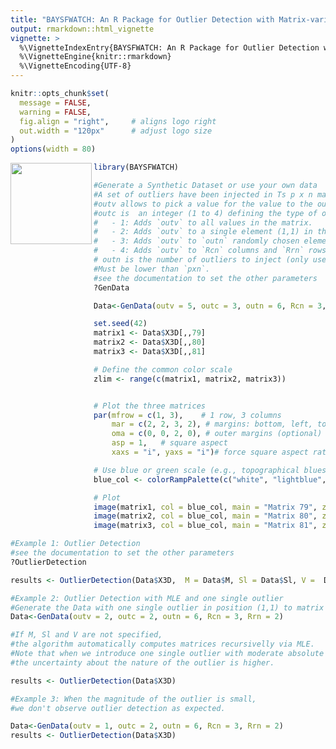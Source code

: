 ```yaml
---
title: "BAYSFWATCH: An R Package for Outlier Detection with Matrix-variate Data"
output: rmarkdown::html_vignette
vignette: >
  %\VignetteIndexEntry{BAYSFWATCH: An R Package for Outlier Detection with Matrix-variate Data}
  %\VignetteEngine{knitr::rmarkdown}
  %\VignetteEncoding{UTF-8}
---
```


```r
knitr::opts_chunk$set(
  message = FALSE,
  warning = FALSE,
  fig.align = "right",     # aligns logo right
  out.width = "120px"      # adjust logo size
)
options(width = 80)
```

<img src="logo.png" width="130" align="left" />

```r
library(BAYSFWATCH)

#Generate a Synthetic Dataset or use your own data
#A set of outliers have been injected in Ts p x n matrices
#outv allows to pick a value for the value to the outliers
#outc is  an integer (1 to 4) defining the type of outlier injection:
#   - 1: Adds `outv` to all values in the matrix.
#   - 2: Adds `outv` to a single element (1,1) in the matrix.
#   - 3: Adds `outv` to `outn` randomly chosen elements in the matrix.
#   - 4: Adds `outv` to `Rcn` columns and `Rrn` rows, randomly selected.
# outn is the number of outliers to inject (only used in options 3 and 4).
#Must be lower than `pxn`.
#see the documentation to set the other parameters
?GenData

Data<-GenData(outv = 5, outc = 3, outn = 6, Rcn = 3, Rrn = 2)

set.seed(42)
matrix1 <- Data$X3D[,,79]
matrix2 <- Data$X3D[,,80]
matrix3 <- Data$X3D[,,81]

# Define the common color scale
zlim <- range(c(matrix1, matrix2, matrix3))


# Plot the three matrices
par(mfrow = c(1, 3),    # 1 row, 3 columns
    mar = c(2, 2, 3, 2), # margins: bottom, left, top, right
    oma = c(0, 0, 2, 0), # outer margins (optional)
    asp = 1,   # square aspect
    xaxs = "i", yaxs = "i")# force square aspect ratio

# Use blue or green scale (e.g., topographical blues)
blue_col <- colorRampPalette(c("white", "lightblue", "blue"))(100)

# Plot
image(matrix1, col = blue_col, main = "Matrix 79", zlim = zlim)
image(matrix2, col = blue_col, main = "Matrix 80", zlim = zlim) #outliers
image(matrix3, col = blue_col, main = "Matrix 81", zlim = zlim)
```

```r
#Example 1: Outlier Detection 
#see the documentation to set the other parameters
?OutlierDetection

results <- OutlierDetection(Data$X3D,  M = Data$M, Sl = Data$Sl, V =  Data$V)

```

```r
#Example 2: Outlier Detection with MLE and one single outlier
#Generate the Data with one single outlier in position (1,1) to matrix 80.
Data<-GenData(outv = 2, outc = 2, outn = 6, Rcn = 3, Rrn = 2)

#If M, Sl and V are not specified,
#the algorithm automatically computes matrices recursivelly via MLE.
#Note that when we introduce one single outlier with moderate absolute value, 
#the uncertainty about the nature of the outlier is higher.

results <- OutlierDetection(Data$X3D)
```


```r
#Example 3: When the magnitude of the outlier is small,
#we don't observe outlier detection as expected.

Data<-GenData(outv = 1, outc = 2, outn = 6, Rcn = 3, Rrn = 2)
results <- OutlierDetection(Data$X3D)
```
